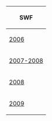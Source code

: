 {{CPW|The F.I.S.H.|F.I.S.H.}}

{|class="wikitable plainlinks" style="margin: auto;"
!SWF
|-
|[[Media:ArtworkCatalogueFish.swf|2006]]
|-
|[http://archives.clubpenguinwiki.info/swf.cpcheats.info/catalogues/old_2007-2008/fish_0703.swf 2007-2008]
|-
|[[Media:TheFish2008.swf|2008]]
|-
|[http://archives.clubpenguinwiki.info/swf.cpcheats.info/catalogues/old_2009/fish.swf 2009]
|}
